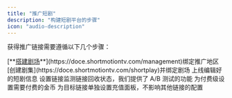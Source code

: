 ```yaml
---
title: "推广短剧"
description: "构建短剧平台的步骤"
icon: "audio-description"
---
```


获得推广链接需要遵循以下几个步骤：

<Steps>
  <Step title="创建剧场">
    [**<u>搭建剧场</u>**](https://doce.shortmotiontv.com/management)绑定推广地区
  </Step>
  <Step title="上传短剧">
    [创建剧集](https://doce.shortmotiontv.com/shortplay)并绑定剧场
  </Step>
  <Step title="发布短剧">
    上线编辑好的短剧信息
  </Step>
  <Step title="创建推广链接">
    设置链接监测链接回收状态，我们提供了 A/B 测试的功能
  </Step>
  <Step title="设置剧集单价">
    为付费级设置需要付费的金币
  </Step>
  <Step title="推广链接充值面板">
    为目标链接单独设置充值面板，不影响其他链接的配置
  </Step>
</Steps>